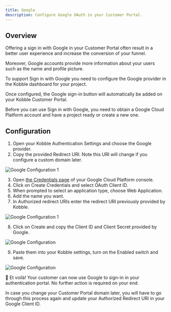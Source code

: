 ```yaml
---
title: Google
description: Configure Google OAuth in your Customer Portal.
---
```



## Overview

Offering a sign in with Google in your Customer Portal often result in a better user experience and increase the conversion of your funnel.

Moreover, Google accounts provide more information about your users such as the name and profile picture.

To support Sign in with Google you need to configure the Google provider in the Kobble dashboard for your project.

Once configured, the Google sign-in button will automatically be added on your Kobble Customer Portal.

Before you can use Sign in with Google, you need to obtain a Google Cloud Platform account and have a project ready or create a new one.

## Configuration

1. Open your Kobble Authentication Settings and choose the Google provider.
2. Copy the provided Redirect URI. Note this URI will change if you configure a custom domain later.

![Google Configuration 1](/images/settings/auth/google-configuration-1.png)

3. Open [the Credentials page](https://console.cloud.google.com/apis/credentials) of your Google Cloud Platform console.
4. Click on Create Credentials and select OAuth Client ID.
5. When prompted to select an application type, choose Web Application.
6. Add the name you want.
7. In Authorized redirect URIs enter the redirect URI previously provided by Kobble.

![Google Configuration 1](/images/settings/auth/google-configuration-2.png)

8. Click on Create and copy the Client ID and Client Secret provided by Google.

![Google Configuration](/images/settings/auth/google-configuration-3.png)

9. Paste them into your Kobble settings, turn on the Enabled switch and save.

![Google Configuration](/images/settings/auth/google-configuration-4.png)


🎉 Et voilà! Your customer can now use Google to sign-in in your authentication portal. No further action is required on your end.



<Warning>In case you change your Customer Portal domain later, you will have to go through this process again and update your Authorized Redirect URI in your Google Client ID.</Warning>

